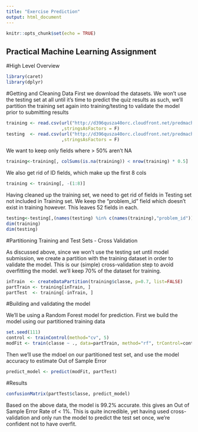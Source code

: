 ```yaml
---
title: "Exercise Prediction"
output: html_document
---
```


```r
knitr::opts_chunk$set(echo = TRUE)
```

## Practical Machine Learning Assignment

#High Level Overview

```r
library(caret)
library(dplyr)
```

#Getting and Cleaning Data
First we download the datasets. We won't use the testing set at all until it's time to predict the quiz results
as such, we'll partition the training set again into training/testing to validate the model prior to submitting results

```r
training <- read.csv(url("http://d396qusza40orc.cloudfront.net/predmachlearn/pml-training.csv"),na.strings=c("NA","#DIV/0!","")
                     ,stringsAsFactors = F)
testing  <- read.csv(url("http://d396qusza40orc.cloudfront.net/predmachlearn/pml-testing.csv"),na.strings=c("NA","#DIV/0!","")
                     ,stringsAsFactors = F)
```

We want to keep only fields where > 50% aren't NA
```r
training<-training[, colSums(is.na(training)) < nrow(training) * 0.5]
```
 
We also get rid of ID fields, which make up the first 8 cols
```r
training <- training[, -(1:8)]
```
 
Having cleaned up the training set, we need to get rid of fields in Testing set not included in Training set.
We keep the "problem_id" field which doesn't exist in training however. This leaves 52 fields in each.

```r
testing<-testing[,(names(testing) %in% c(names(training),"problem_id"))]
dim(training)
dim(testing)
```

#Partitioning Training and Test Sets - Cross Validation

As discussed above, since we won't use the testing set until model submission, we create a partition with the training dataset in order to validate the model. This is our (simple) cross-validation step to avoid overfitting the model.
we'll keep 70% of the dataset for training.

```r
inTrain  <- createDataPartition(training$classe, p=0.7, list=FALSE)
partTrain <- training[inTrain, ]
partTest  <- training[-inTrain, ]
```

#Building and validating the model

We'll be using a Random Forest model for prediction. First we build the model using our partitioned training data
```r
set.seed(111)
control <- trainControl(method="cv", 5)
modFit <- train(classe ~ ., data=partTrain, method="rf", trControl=control, ntree=250)
```
 
Then we'll use the mdoel on our partitioned test set, and use the model accuracy to estimate Out of Sample Error
```r
predict_model <- predict(modFit, partTest)
```

#Results 
```r
confusionMatrix(partTest$classe, predict_model)
```
Based on the above data, the model is 99.2% accurate. this gives an Out of Sample Error Rate of < 1%. This is quite incredible, yet having used cross-validation and only run the model to predict the test set once, we're confident not to have overfit.